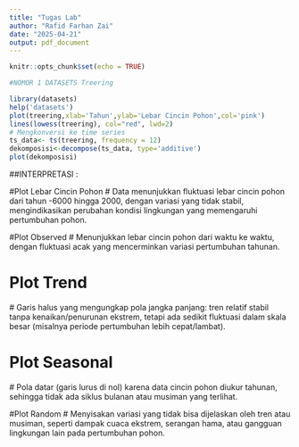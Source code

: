 ```yaml
---
title: "Tugas Lab"
author: "Rafid Farhan Zai"
date: "2025-04-21"
output: pdf_document
---
```


```r
knitr::opts_chunk$set(echo = TRUE)
```

```r
#NOMOR 1 DATASETS Treering

library(datasets) 
help('datasets')
plot(treering,xlab='Tahun',ylab='Lebar Cincin Pohon',col='pink')
lines(lowess(treering), col="red", lwd=2)
# Mengkonversi ke time series 
ts_data<- ts(treering, frequency = 12)
dekomposisi<-decompose(ts_data, type='additive')
plot(dekomposisi)
```
##INTERPRETASI : 

#Plot Lebar Cincin Pohon 
  # Data menunjukkan fluktuasi lebar cincin pohon dari tahun -6000 hingga 2000, dengan variasi yang tidak stabil, mengindikasikan perubahan kondisi lingkungan yang memengaruhi pertumbuhan pohon.

#Plot Observed
  # Menunjukkan lebar cincin pohon dari waktu ke waktu, dengan fluktuasi acak yang mencerminkan variasi pertumbuhan tahunan.

# Plot Trend
  # Garis halus yang mengungkap pola jangka panjang: tren relatif stabil tanpa kenaikan/penurunan ekstrem, tetapi ada sedikit fluktuasi dalam skala besar (misalnya periode pertumbuhan lebih cepat/lambat).

# Plot Seasonal
  # Pola datar (garis lurus di nol) karena data cincin pohon diukur tahunan, sehingga tidak ada siklus bulanan atau musiman yang terlihat.

#Plot Random
  # Menyisakan variasi yang tidak bisa dijelaskan oleh tren atau musiman, seperti dampak cuaca ekstrem, serangan hama, atau gangguan lingkungan lain pada pertumbuhan pohon.



